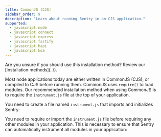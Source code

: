 ```yaml
---
title: CommonJS (CJS)
sidebar_order: 9
description: "Learn about running Sentry in an CJS application."
supported:
  - javascript.node
  - javascript.connect
  - javascript.express
  - javascript.fastify
  - javascript.hapi
  - javascript.koa
---
```


<Alert>
  Are you unsure if you should use this installation method? Review our
  [installation methods](../).
</Alert>

Most node applications today are either written in CommonJS (CJS), or compiled to CJS before running them.
CommonJS uses `require()` to load modules. Our recommended installation method when using CommonJS is to require the `instrument.js` file at the top of your application.

You need to create a file named `instrument.js` that imports and initializes Sentry:

<PlatformContent includePath="getting-started-config" />

You need to require or import the `instrument.js` file before requiring any other modules in your application. This is necessary to ensure that Sentry can automatically instrument all modules in your application:

<PlatformContent includePath="getting-started-use" />
